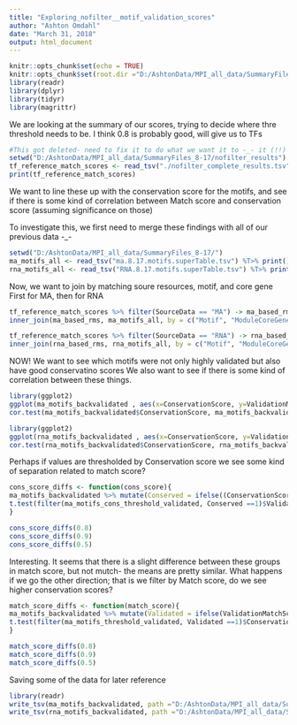 ---
title: "Exploring_nofilter__motif_validation_scores"
author: "Ashton Omdahl"
date: "March 31, 2018"
output: html_document
---

```{r setup, include=FALSE}
knitr::opts_chunk$set(echo = TRUE)
knitr::opts_chunk$set(root.dir ="D:/AshtonData/MPI_all_data/SummaryFiles_8-17/nofilter_results")
library(readr)
library(dplyr)
library(tidyr)
library(magrittr)
```
We are looking at  the summary of our scores, trying to decide where thre threshold needs to be. I think 0.8 is probably good, will give us to TFs

```{r}
#This got deleted- need to fix it to do what we want it to -_- it (!!) that's what you get for not updating to Git consistently.
setwd("D:/AshtonData/MPI_all_data/SummaryFiles_8-17/nofilter_results")
tf_reference_match_scores <- read_tsv("./nofilter_complete_results.tsv") %>% select(-Rank) %>% separate(Dir_name, c("pTF_mod", "pTF"), "_against_") %>% separate(pTF_mod, c("pTF_family", "pTF_i"), "-N")  %>% mutate("ModuleCoreGene" = paste0("N", pTF_i)) %>% separate(Source, c("SourceData", "RefData"), "-") %>% rename("Motif" = Comparison_seq) %>% select(-pTF_i)
print(tf_reference_match_scores)
```
We want to line these up with the conservation score for the motifs, and see if there is some kind of correlation between Match score and conservation score (assuming significance on those)

To investigate this, we first need to merge these findings with all of our previous data -_-
```{r}
setwd("D:/AshtonData/MPI_all_data/SummaryFiles_8-17/")
ma_motifs_all <- read_tsv("ma.8.17.motifs.superTable.tsv") %T>% print()
rna_motifs_all <- read_tsv("RNA.8.17.motifs.superTable.tsv") %T>% print()

```
Now, we want to join by matching soure resources, motif, and core gene
First for MA, then for RNA
```{r}
tf_reference_match_scores %>% filter(SourceData == "MA") -> ma_based_rms
inner_join(ma_based_rms, ma_motifs_all, by = c("Motif", "ModuleCoreGene"))  %>% rename(ValidationMatchScore = Score)%>% filter(`ConservationP-value` <= 0.001)  -> ma_motifs_backvalidated

tf_reference_match_scores %>% filter(SourceData == "RNA") -> rna_based_rms
inner_join(rna_based_rms, rna_motifs_all, by = c("Motif", "ModuleCoreGene")) %>% rename(ValidationMatchScore = Score) %>% filter(`ConservationP-value` <= 0.001) -> rna_motifs_backvalidated

```
NOW! We want to see which motifs were not only highly validated but also have good conservatino scores
We also want to see if there is some kind of correlation between these things.

```{r}
library(ggplot2)
ggplot(ma_motifs_backvalidated , aes(x=ConservationScore, y=ValidationMatchScore)) + geom_point()
cor.test(ma_motifs_backvalidated$ConservationScore, ma_motifs_backvalidated$ValidationMatchScore)

library(ggplot2)
ggplot(rna_motifs_backvalidated , aes(x=ConservationScore, y=ValidationMatchScore)) + geom_point()
cor.test(rna_motifs_backvalidated$ConservationScore, rna_motifs_backvalidated$ValidationMatchScore)

```
Perhaps if values are thresholded by Conservation  score  we see some kind of separation related to match score?
```{r}
cons_score_diffs <- function(cons_score){
ma_motifs_backvalidated %>% mutate(Conserved = ifelse((ConservationScore >= cons_score), 1, 0)) -> ma_motifs_cons_threshold_validated
t.test(filter(ma_motifs_cons_threshold_validated, Conserved ==1)$ValidationMatchScore, filter(ma_motifs_cons_threshold_validated, Conserved == 0)$ValidationMatchScore)
}

cons_score_diffs(0.8)
cons_score_diffs(0.9)
cons_score_diffs(0.5)

```
Interesting. It seems that there is a slight difference between these groups in match score, but not mutch- the means are pretty similar. 
What happens if we go the other direction; that is we filter by Match score, do we see higher conservation scores?

```{r}
match_score_diffs <- function(match_score){
ma_motifs_backvalidated %>% mutate(Validated = ifelse(ValidationMatchScore >= match_score, 1, 0)) -> ma_motifs_threshold_validated
t.test(filter(ma_motifs_threshold_validated, Validated ==1)$ConservationScore, filter(ma_motifs_threshold_validated, Validated == 0)$ConservationScore)
}

match_score_diffs(0.8)
match_score_diffs(0.9)
match_score_diffs(0.5)

```
Saving some of the data for later reference
```{r}
library(readr)
write_tsv(ma_motifs_backvalidated, path ="D:/AshtonData/MPI_all_data/SummaryFiles_8-17/nofilter_results/nofilter_MA_motifs_validated.tsv") 
write_tsv(rna_motifs_backvalidated, path ="D:/AshtonData/MPI_all_data/SummaryFiles_8-17/nofilter_results/nofilter_RNASeq_motifs_validated.tsv") 

```


